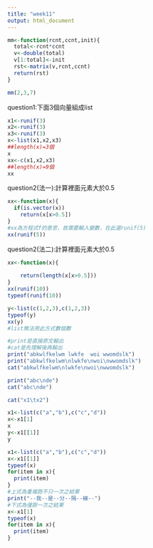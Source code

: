 ```yaml
---
title: "week11"
output: html_document
---
```


```r
mm<-function(rcnt,ccnt,init){
  total<-rcnt*ccnt
  v<-double(total)
  v[1:total]<-init
  rst<-matrix(v,rcnt,ccnt)
  return(rst)
}
```

```r
mm(2,3,7)
```

question1:下面3個向量組成list
```r
x1<-runif(3)
x2<-runif(3)
x3<-runif(3)
x<-list(x1,x2,x3)
##length(x)=3個
x
xx<-c(x1,x2,x3)
##length(x)=9個
xx
```

question2(法一):計算裡面元素大於0.5
```r
xx<-function(x){
  if(is.vector(x))
    return(x[x>0.5])
}
#xx為方程式f的意思，故需要輸入變數，在此選runif(5)
xx(runif(5))
```

question2(法二):計算裡面元素大於0.5
```r
xx<-function(x){
  
    return(length(x[x>0.5]))
}
xx(runif(10))
typeof(runif(10))

y<-list(c(1,2,3),c(1,2,3))
typeof(y)
xx(y)
#list無法用此方式數個數
```

```r
#print是直接原文輸出
#cat是先理解後再輸出
print("abkwlfkelwm lwkfe  woi wwomdslk")
print("abkwlfkelwm\nlwkfe\nwoi\nwwomdslk")
cat("abkwlfkelwm\nlwkfe\nwoi\nwwomdslk")

print("abc\nde")
cat("abc\nde")

cat("x1\tx2")
```

```r
x1<-list(c("a","b"),c("c","d"))
x<-x1[1]
x
y<-x1[[1]]
y
```

```r
x1<-list(c("a","b"),c("c","d"))
x<-x1[[1]]
typeof(x)
for(item in x){
  print(item)
}
#上式為重複跑不只一次之結果
print("--我--是--分--隔--線--")
#下式為僅跑一次之結果
x<-x1[1]
typeof(x)
for(item in x){
  print(item)
}
```





















